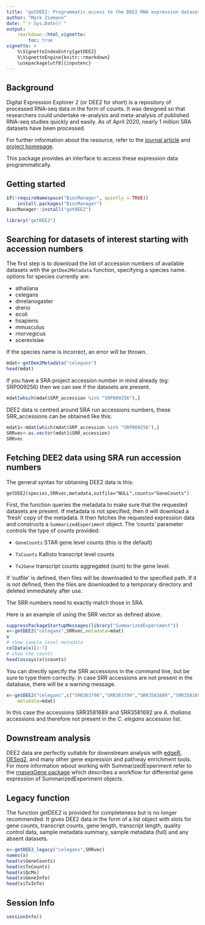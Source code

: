 ```yaml
---
title: "getDEE2: Programmatic access to the DEE2 RNA expression dataset"
author: "Mark Ziemann"
date: "`r Sys.Date()`"
output: 
    rmarkdown::html_vignette:
        toc: true
vignette: >
    %\VignetteIndexEntry{getDEE2}
    %\VignetteEngine{knitr::rmarkdown}
    \usepackage[utf8]{inputenc}
---
```


## Background

Digital Expression Explorer 2 (or DEE2 for short) is a repository of processed
RNA-seq data in the form of counts. It was designed so that researchers could
undertake re-analysis and meta-analysis of published RNA-seq studies quickly 
and easily. As of April 2020, nearly 1 million SRA datasets have been
processed.

For further information about the resource, refer to the
[journal article](https://doi.org/10.1093/gigascience/giz022) and
[project homepage](http://dee2.io).

This package provides an interface to access these expression data
programmatically. 

## Getting started

```r
if(!requireNamespace("BiocManager", quietly = TRUE))
    install.packages("BiocManager")
BiocManager::install("getDEE2")
```

```r
library("getDEE2")
```

## Searching for datasets of interest starting with accession numbers

The first step is to download the list of accession numbers of available
datasets with the `getDee2Metadata` function, specifying a species name.
options for species currently are:

* athaliana
* celegans
* dmelanogaster
* drerio
* ecoli
* hsapiens
* mmusculus
* rnorvegicus
* scerevisiae

If the species name is incorrect, an error will be thrown.

```r
mdat<-getDee2Metadata("celegans")
head(mdat)
```

If you have a SRA project accession number in mind already (eg: SRP009256)
then we can see if the datasets are present.

```r
mdat[which(mdat$SRP_accession %in% "SRP009256"),]
```

DEE2 data is centred around SRA run accessions numbers, these SRR_accessions
can be obtained like this:

```r
mdat1<-mdat[which(mdat$SRP_accession %in% "SRP009256"),]
SRRvec<-as.vector(mdat1$SRR_accession)
SRRvec
```

## Fetching DEE2 data using SRA run accession numbers

The general syntax for obtaining DEE2 data is this:

`getDEE2(species,SRRvec,metadata,outfile="NULL",counts="GeneCounts")`

First, the function queries the metadata to make sure that the requested
datasets are present. If metadata is not specified, then it will download
a 'fresh' copy of the metadata. It then fetches the requested expression
data and constructs a `SummarizedExperiment` object. The 'counts' parameter
controls the type of counts provided:

* `GeneCounts` STAR gene level counts (this is the default)

* `TxCounts` Kallisto transcript level counts

* `Tx2Gene` transcript counts aggregated (sum) to the gene level.

If 'outfile' is defined, then files will be downloaded to the specified path.
If it is not defined, then the files are downloaded to a temporary directory 
and deleted immediately after use.

The SRR numbers need to exactly match those in SRA.

Here is an example of using the SRR vector as defined above. 

```r
suppressPackageStartupMessages(library("SummarizedExperiment"))
x<-getDEE2("celegans",SRRvec,metadata=mdat)
x
# show sample level metadata
colData(x)[1:7]
# show the counts
head(assays(x)$counts)
```

You can directly specify the SRR accessions in the command line, but be sure to
type them correctly. In case SRR accessions are not present in the database,
there will be a warning message.

```r
x<-getDEE2("celegans",c("SRR363798","SRR363799","SRR3581689","SRR3581692"),
    metadata=mdat)
```

In this case the accessions SRR3581689 and SRR3581692 are *A. thaliana*
accessions and therefore not present in the *C. elegans* accession list. 

## Downstream analysis

DEE2 data are perfectly suitable for downstream analysis with 
[edgeR](https://bioconductor.org/packages/edgeR/), 
[DESeq2](https://bioconductor.org/packages/DESeq2/),
and many other gene expression and pathway enrichment tools.
For more information wbout working with SummarizedExperiment refer to the
[rnaseqGene package](https://bioconductor.org/packages/rnaseqGene/) which
describes a workflow for differential gene expression of SummarizedExperiment
objects.

## Legacy function

The function getDEE2 is provided for completeness but is no longer
recommended. It gives DEE2 data in the form of a list object with slots
for gene counts, transcript counts, gene length, transcript length, quality
control data, sample metadata summary, sample metadata (full) and any absent
datasets.

```r
x<-getDEE2_legacy("celegans",SRRvec)
names(x)
head(x$GeneCounts)
head(x$TxCounts)
head(x$QcMx)
head(x$GeneInfo)
head(x$TxInfo)
```

## Session Info
```r
sessionInfo()
```
